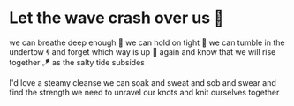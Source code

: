 # Let the wave crash over us 🌊

we can breathe deep enough 🧘
we can hold on tight 🤝
we can tumble in the undertow 🌀
and forget which way is up 💠
again and know that we will rise together 🪁
as the salty tide subsides

I'd love a steamy cleanse
we can soak and sweat
and sob and swear
and find the strength we need
to unravel our knots
and knit ourselves together
